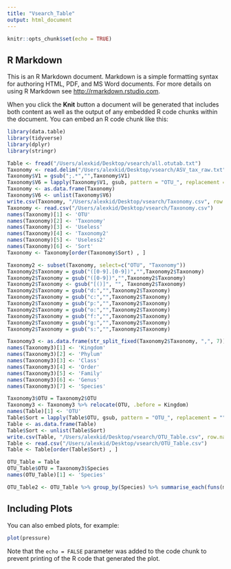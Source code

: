 ---
title: "Vsearch_Table"
output: html_document
---

```{r setup, include=FALSE}
knitr::opts_chunk$set(echo = TRUE)
```

## R Markdown

This is an R Markdown document. Markdown is a simple formatting syntax for authoring HTML, PDF, and MS Word documents. For more details on using R Markdown see <http://rmarkdown.rstudio.com>.

When you click the **Knit** button a document will be generated that includes both content as well as the output of any embedded R code chunks within the document. You can embed an R code chunk like this:

```{r cars}
library(data.table)
library(tidyverse)
library(dplyr)
library(stringr)

Table <- fread("/Users/alexkid/Desktop/vsearch/all.otutab.txt")
Taxonomy <- read.delim("/Users/alexkid/Desktop/vsearch/ASV_tax_raw.txt", sep="\t", header=F)
Taxonomy$V1 = gsub(";.*","",Taxonomy$V1)
Taxonomy$V6 = lapply(Taxonomy$V1, gsub, pattern = "OTU_", replacement = "")
Taxonomy <- as.data.frame(Taxonomy)
Taxonomy$V6 <- unlist(Taxonomy$V6)
write.csv(Taxonomy, "/Users/alexkid/Desktop/vsearch/Taxonomy.csv", row.names = FALSE)
Taxonomy <- read.csv("/Users/alexkid/Desktop/vsearch/Taxonomy.csv")
names(Taxonomy)[1] <- 'OTU'
names(Taxonomy)[2] <- 'Taxonomy'
names(Taxonomy)[3] <- 'Useless'
names(Taxonomy)[4] <- 'Taxonomy2'
names(Taxonomy)[5] <- 'Useless2'
names(Taxonomy)[6] <- 'Sort'
Taxonomy <- Taxonomy[order(Taxonomy$Sort) , ]

Taxonomy2 <- subset(Taxonomy, select=c("OTU", "Taxonomy"))
Taxonomy2$Taxonomy = gsub("([0-9].[0-9])","",Taxonomy2$Taxonomy)
Taxonomy2$Taxonomy = gsub("([0-9])","",Taxonomy2$Taxonomy)
Taxonomy2$Taxonomy <- gsub("[()]", "", Taxonomy2$Taxonomy)
Taxonomy2$Taxonomy = gsub("d:","",Taxonomy2$Taxonomy)
Taxonomy2$Taxonomy = gsub("c:","",Taxonomy2$Taxonomy)
Taxonomy2$Taxonomy = gsub("p:","",Taxonomy2$Taxonomy)
Taxonomy2$Taxonomy = gsub("o:","",Taxonomy2$Taxonomy)
Taxonomy2$Taxonomy = gsub("f:","",Taxonomy2$Taxonomy)
Taxonomy2$Taxonomy = gsub("g:","",Taxonomy2$Taxonomy)
Taxonomy2$Taxonomy = gsub("s:","",Taxonomy2$Taxonomy)

Taxonomy3 <- as.data.frame(str_split_fixed(Taxonomy2$Taxonomy, ",", 7))
names(Taxonomy3)[1] <- 'Kingdom'
names(Taxonomy3)[2] <- 'Phylum'
names(Taxonomy3)[3] <- 'Class'
names(Taxonomy3)[4] <- 'Order'
names(Taxonomy3)[5] <- 'Family'
names(Taxonomy3)[6] <- 'Genus'
names(Taxonomy3)[7] <- 'Species'

Taxonomy3$OTU = Taxonomy2$OTU
Taxonomy3 <- Taxonomy3 %>% relocate(OTU, .before = Kingdom)
names(Table)[1] <- 'OTU'
Table$Sort = lapply(Table$OTU, gsub, pattern = "OTU_", replacement = "")
Table <- as.data.frame(Table)
Table$Sort <- unlist(Table$Sort)
write.csv(Table, "/Users/alexkid/Desktop/vsearch/OTU_Table.csv", row.names = FALSE)
Table <- read.csv("/Users/alexkid/Desktop/vsearch/OTU_Table.csv")
Table <- Table[order(Table$Sort) , ]

OTU_Table = Table
OTU_Table$OTU = Taxonomy3$Species
names(OTU_Table)[1] <- 'Species'

OTU_Table2 <- OTU_Table %>% group_by(Species) %>% summarise_each(funs(max)) 
```

## Including Plots

You can also embed plots, for example:

```{r pressure, echo=FALSE}
plot(pressure)
```

Note that the `echo = FALSE` parameter was added to the code chunk to prevent printing of the R code that generated the plot.
